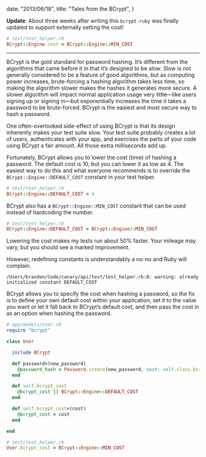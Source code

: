 
  date: "2013/06/18",
  title: "Tales from the BCrypt",
}


**Update**: About three weeks after writing this `bcrypt-ruby` was finally updated to support externally setting the cost!

```ruby
# test/test_helper.rb
BCrypt::Engine.cost = BCrypt::Engine::MIN_COST
```

---

BCrypt is the gold standard for password hashing. It’s different from the algorithms that came before it in that it’s designed to be _slow_. Slow is not generally considered to be a feature of good algorithms, but as computing power increases, brute-forcing a hashing algorithm takes less time, so making the algorithm slower makes the hashes it generates more secure. A slower algorithm will impact normal application usage very little—like users signing up or signing in—but exponentially increases the time it takes a password to be brute-forced. BCrypt is the easiest and most secure way to hash a password.

One often-overlooked side-effect of using BCrypt is that its design inherently makes your test suite slow. Your test suite probably creates a lot of users, authenticates with your app, and exercises the parts of your code using BCrypt a fair amount. All those extra milliseconds add up.

Fortunately, BCrypt allows you to lower the cost (time) of hashing a password. The default cost is 10, but you can lower it as low as 4. The easiest way to do this and what everyone recommends is to override the `BCrypt::Engine::DEFAULT_COST` constant in your test helper.

```ruby
# test/test_helper.rb
BCrypt::Engine::DEFAULT_COST = 4
```

BCrypt also has a `BCrypt::Engine::MIN_COST` constant that can be used instead of hardcoding the number.

```ruby
# test/test_helper.rb
BCrypt::Engine::DEFAULT_COST = BCrypt::Engine::MIN_COST
```

Lowering the cost makes my tests run about 50% faster. Your mileage may vary, but you should see a marked improvement.

However, redefining constants is understandably a no-no and Ruby will complain.

```plaintext
/Users/brandon/Code/canary/api/test/test_helper.rb:8: warning: already initialized constant DEFAULT_COST
```

BCrypt allows you to specify the cost when hashing a password, so the fix is to define your own default cost within your application, set it to the value you want or let it fall back to BCrypt’s default cost, and then pass the cost in as an option when hashing the password.

```ruby
# app/models/user.rb
require "bcrypt"

class User

  include BCrypt

  def password=(new_password)
    @password_hash = Password.create(new_password, cost: self.class.bcrypt_cost)
  end

  def self.bcrypt_cost
    @bcrypt_cost || BCrypt::Engine::DEFAULT_COST
  end

  def self.bcrypt_cost=(cost)
    @bcrypt_cost = cost
  end

end

# test/test_helper.rb
User.bcrypt_cost = BCrypt::Engine::MIN_COST
```
